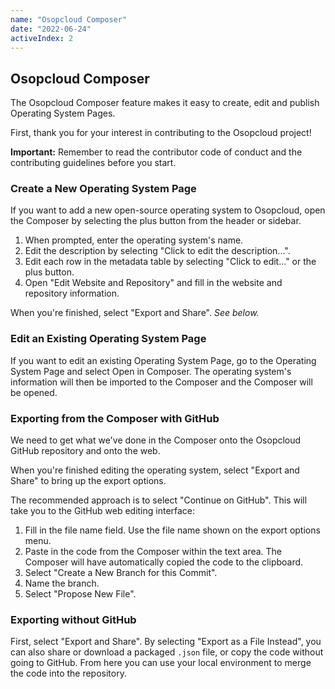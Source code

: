 ```yaml
---
name: "Osopcloud Composer"
date: "2022-06-24"
activeIndex: 2
---
```


## Osopcloud Composer

The Osopcloud Composer feature makes it easy to create, edit and publish Operating System Pages.

First, thank you for your interest in contributing to the Osopcloud project!

**Important:** Remember to read the contributor code of conduct and the contributing guidelines before you start.

### Create a New Operating System Page

If you want to add a new open-source operating system to Osopcloud, open the Composer by selecting the plus button from the header or sidebar.

1. When prompted, enter the operating system's name.
2. Edit the description by selecting "Click to edit the description...".
3. Edit each row in the metadata table by selecting "Click to edit..." or the plus button.
4. Open "Edit Website and Repository" and fill in the website and repository information.

When you're finished, select "Export and Share". _See below._

### Edit an Existing Operating System Page

If you want to edit an existing Operating System Page, go to the Operating System Page and select Open in Composer. The operating system's information will then be imported to the Composer and the Composer will be opened.

### Exporting from the Composer with GitHub

We need to get what we've done in the Composer onto the Osopcloud GitHub repository and onto the web.

When you're finished editing the operating system, select "Export and Share" to bring up the export options.

The recommended approach is to select "Continue on GitHub". This will take you to the GitHub web editing interface:

1. Fill in the file name field. Use the file name shown on the export options menu.
2. Paste in the code from the Composer within the text area. The Composer will have automatically copied the code to the clipboard.
3. Select "Create a New Branch for this Commit".
4. Name the branch.
5. Select "Propose New File".

### Exporting without GitHub

First, select "Export and Share". By selecting "Export as a File Instead", you can also share or download a packaged `.json` file, or copy the code without going to GitHub. From here you can use your local environment to merge the code into the repository.
